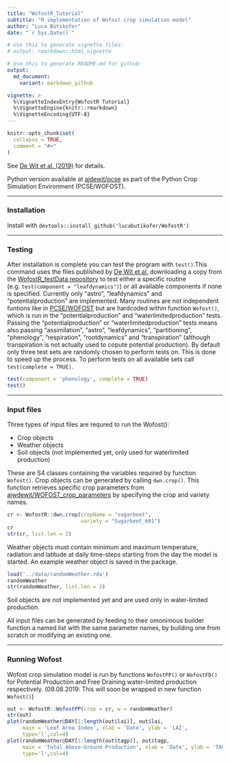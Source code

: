 ```yaml
---
title: "WofostR_Tutorial"
subtitle: "R implementation of Wofost crop simulation model"
author: "Luca Bütikofer"
date: "`r Sys.Date()`"

# Use this to generate vignette files:
# output: rmarkdown::html_vignette

# Use this to generate README.md for github:
output:
  md_document:
    variant: markdown_github

vignette: >
  %\VignetteIndexEntry{WofostR Tutorial}
  %\VignetteEngine{knitr::rmarkdown}
  %\VignetteEncoding{UTF-8}
---
```


```r
knitr::opts_chunk$set(
  collapse = TRUE,
  comment = "#>"
)
```

See [De Wit et al. (2019)][1] for details.

Python version available at [ajdewit/pcse][2] as part of the Python Crop Simulation Environment (PCSE/WOFOST).

***
### Installation
Install with `devtools::install_github('lucabutikofer/WofostR')`

***
### Testing

After installation is complete you can test the program with `test()`.This command uses the files published by [De Wit et al.][1] downloading a copy from the [WofostR_testData repository][3] to test either a specific routine (e.g. `test(component = "leafdynamics")`) or all available components if none is specified. Currently only "astro", "leafdynamics" and "potentialproduction" are implemented. Many routines are not independent funtions like in [PCSE/WOFOST][2] but are hardcoded within function `Wofost()`, which is run in the "potentialproduction" and "waterlimitedproduction" tests. Passing the "potentialproduction" or "waterlimitedproduction" tests means also passing "assimilation", "astro", "leafdynamics", "partitioning", "phenology", "respiration", "rootdynamics" and "transpiration" (although transpiration is not actually used to copute potential production).
By default only three test sets are randomly chosen to perform tests on. This is done to speed up the process. To perform tests on all available sets call `test(complete = TRUE)`.

```r
test(component = 'phenology', complete = TRUE)
test()
```

***
### Input files

Three types of input files are requred to run the Wofost():

- Crop objects
- Weather objects
- Soil objects (not implemented yet, only used for waterlimited production)

These are S4 classes containing the variables required by function `Wofost()`. Crop objects can be generated by calling `dwn.crop()`. This function retrieves specific crop parameters from [ajwdewit/WOFOST_crop_parameters][4] by specifying the crop and variety names.

```r
cr <- WofostR::dwn.crop(cropName = "sugarbeet",
                        variety = "Sugarbeet_601")
cr
str(cr, list.len = 2)
```

Weather objects must contain minimum and maximum temperature, radiation and latitude at daily time-steps starting from the day the model is started. An example weather object is saved in the package.

```r
load('../data/randomWeather.rda')
randomWeather
str(randomWeather, list.len = 2)
```

Soil objects are not implemented yet and are used only in water-limited production.

All input files can be generated by feeding to their omonimous builder function a named list with the same parameter names, by building one from scratch or modifying an existing one.

***
### Running Wofost

Wofost crop simulation model is run by functions `WofostPP()` or `WofostFD()` for Potential Production and Free Draining water-limited production respectively.
(09.08.2019: This will soon be wrapped in new function `Wofost()`)

```r
out <- WofostR::WofostPP(crop = cr, w = randomWeather)
str(out)
plot(randomWeather@DAY[1:length(out$lai)], out$lai,
     main = 'Leaf Area Index', xlab = 'Date', ylab = 'LAI',
     type='l',col=4)
plot(randomWeather@DAY[1:length(out$tagp)], out$tagp,
     main = 'Total Above-Ground Production', xlab = 'Date', ylab = 'TAGP',
     type='l',col=4)
```





[1]: https://doi.org/10.1016/j.agsy.2018.06.018
[2]: https://github.com/ajwdewit/pcse.git
[3]: https://github.com/lucabutikofer/WofostR_testData.git
[4]: https://github.com/ajwdewit/WOFOST_crop_parameters.git
